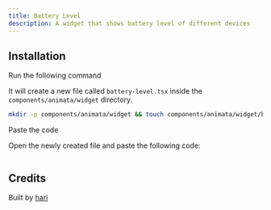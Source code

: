 ```yaml
---
title: Battery Level
description: A widget that shows battery level of different devices
---
```


<ComponentPreview name="widget-battery-level--docs" />

## Installation

<Steps>
<Step>Run the following command</Step>

It will create a new file called `battery-level.tsx` inside the `components/animata/widget` directory.

```bash
mkdir -p components/animata/widget && touch components/animata/widget/battery-level.tsx
```

<Step>Paste the code</Step>

Open the newly created file and paste the following code:

```jsx file=<rootDir>/animata/widget/battery-level.tsx

```

</Steps>

## Credits

Built by [hari](https://github.com/hari)
